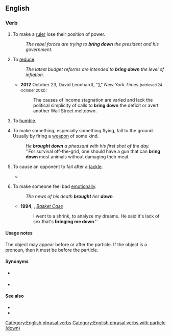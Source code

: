 {{also|bringdown}}
==English==

===Verb===
{{en-verb|brings down|bringing down|brought down}}

# {{lb|en|transitive}} To make a [[ruler]] lose their position of power.
#: ''The rebel forces are trying to '''bring down''' the president and his government.''
# {{lb|en|transitive}} To [[reduce]].
#: ''The latest budget reforms are intended to '''bring down''' the level of inflation.''
#* '''2012''' October 23, David Leonhardt, "[http://www.nytimes.com/2012/10/24/us/politics/race-for-president-leaves-income-slump-in-shadows.html?_r=1&hp]," ''New York Times'' <small>(retrieved 24 October 2012)</small>:
#*: The causes of income stagnation are varied and lack the political simplicity of calls to '''bring down''' the deficit or avert another Wall Street meltdown.
# {{lb|en|transitive}} To [[humble]].
# {{lb|en|transitive}} To make something, especially something flying, fall to the ground. Usually by firing a [[weapon]] of some kind.
#: ''He '''brought down''' a pheasant with his first shot of the day.''
#: ''For survival off-the-grid, one should have a gun that can '''bring down''' most animals without damaging their meat.
# {{lb|en|sports|transitive}} To cause an opponent to fall after a [[tackle]].
#* {{quote-journal
|en
|date=December 28, 2010
|author=Kevin Darlin
|title=West Brom 1 - 3 Blackburn
|work=BBC
|url=http://news.bbc.co.uk/sport1/hi/football/eng_prem/9308862.stm
|page=
|passage=Kalinic later saw red for a rash tackle on Paul Scharner before Gabriel Tamas was dismissed for '''bringing down''' Diouf.}}
# {{lb|en|transitive}} To make someone feel bad [[emotionally]].
#: ''The news of his death '''brought''' her '''down'''.''
#* '''1994''', {{w|Green Day}}, ''[[w:Basket Case (song)|Basket Case]]''
#*: I went to a shrink, to analyze my dreams. He said it's lack of sex that's '''bringing me down'''.''

====Usage notes====
The object may appear before or after the particle. If the object is a pronoun, then it must be before the particle.

====Synonyms====
* {{sense|to make something fall to the ground}} {{l|en|shoot down}}
* {{sense|in sports: to cause an opponent to fall after a tackle}} {{l|en|harsh one's mellow}}

====See also====
* {{l|en|bring down the curtain}}
* {{l|en|bring down the house}}

[[Category:English phrasal verbs]]
[[Category:English phrasal verbs with particle (down)]]